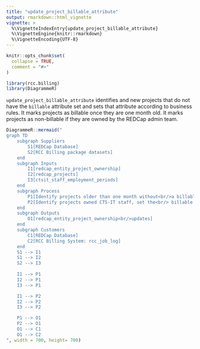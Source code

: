 ```yaml
---
title: "update_project_billable_attribute"
output: rmarkdown::html_vignette
vignette: >
  %\VignetteIndexEntry{update_project_billable_attribute}
  %\VignetteEngine{knitr::rmarkdown}
  %\VignetteEncoding{UTF-8}
---
```


```r
knitr::opts_chunk$set(
  collapse = TRUE,
  comment = "#>"
)
```

```r
library(rcc.billing)
library(DiagrammeR)
```

`update_project_billable_attribute` identifies and new projects that do not have the `billable` attribute set and sets that attribute according to business rules. It marks projects as billable once they are one month old. It marks projects as non-billable if they are owned by the REDCap admin team. 

```r
DiagrammeR::mermaid("
graph TD
    subgraph Suppliers
        S1[REDCap Database]
        S2[RCC Billing package datasets]
    end
    subgraph Inputs
        I1[redcap_entity_project_ownership]
        I2[redcap_projects]
        I3[ctsit_staff_employment_periods]
    end
    subgraph Process
        P1[Identify projects older than one month without<br/>a billable attribute, exclude projects owned by<br/>CTS-IT staff, set the billable attribute<br/>on the remaining projects to TRUE.]
        P2[Identify projects owned CTS-IT staff, set the<br/> billable attribute on them to FALSE.]
    end
    subgraph Outputs
        O1[redcap_entity_project_ownership<br/>updates]
    end
    subgraph Customers
        C1[REDCap Database]
        C2[RCC Billing System: rcc_job_log]
    end
    S1 --> I1
    S1 --> I2
    S2 --> I3
    
    I1 --> P1
    I2 --> P1
    I3 --> P1

    I1 --> P2
    I2 --> P2
    I3 --> P2

    P1 --> O1
    P2 --> O1
    O1 --> C1
    O1 --> C2
", width = 700, height= 700)
```
